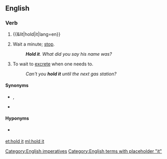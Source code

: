 ==English==

===Verb===
{{en-verb|head=[[hold]] [[it]]|holds it|holding it|held it}}

# {{&lit|hold|it|lang=en}}
# {{lb|en|as imperative}} Wait a minute; [[stop]].
#: '''''Hold it'''. What did you say his name was?''
# To wait to [[excrete]] when one needs to.
#: ''Can't you '''hold it''' until the next gas station?''

====Synonyms====
* {{sense|stop}} {{l|en|hang on}}, {{l|en|hold up}}
* {{sense|to wait to excrete}}

====Hyponyms====
* {{sense|to wait to excrete}} {{l|en|hold one's water}}

[[Category:English imperatives]]
[[Category:English terms with placeholder "it"]]

[[et:hold it]]
[[ml:hold it]]